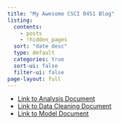 ```yaml
---
title: "My Awesome CSCI 0451 Blog"
listing:
  contents:
    - posts
    - !hidden_pages
  sort: "date desc"
  type: default
  categories: true
  sort-ui: false
  filter-ui: false
page-layout: full
---
```


- [Link to Analysis Document](hidden_pages/AnalysisDoc.ipynb)
- [Link to Data Cleaning Document](hidden_pages/DataCleaning.ipynb)
- [Link to Model Document](hidden_pages/ModelDoc.ipynb)
 
